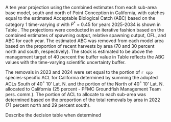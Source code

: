 A ten year projection using the combined estimates from each sub-area base model, south and north of Point Conception in California, with catches equal to the estimated Acceptable Biological Catch (ABC) based on the category 1 time-varying $\sigma$ with $P^*$ = 0.45 for years 2025-2034 is shown in Table \ref{tab:es-ca-proj}. The projections were conducted in an iterative fashion based on the combined estimates of spawning output, relative spawning output, OFL, and ABC for each year.  The estimated ABC was removed from each model area based on the proportion of recent harvests by area (70 and 30 percent north and south, respectively). The stock is estimated to be above the management target of 40 percent the buffer value in Table \ref{tab:es-ca-proj} reflects the ABC values with the time-varying scientific uncertainty buffer.

The removals in 2023 and 2024 were set equal to the portion of `r spp` species-specific ACL for California determined by summing the adopted ACLs South of 40$^\circ$ 10' Lat. N. and the portion of the North of 40$^\circ$ 10' Lat. N. allocated to California (25 percent - PFMC Groundfish Management Team pers. comm.). The portion of ACL to allocate to each sub-area was determined based on the proportion of the total removals by area in 2022 (71 percent north and 29 percent south). 

Describe the decision table when determined 

